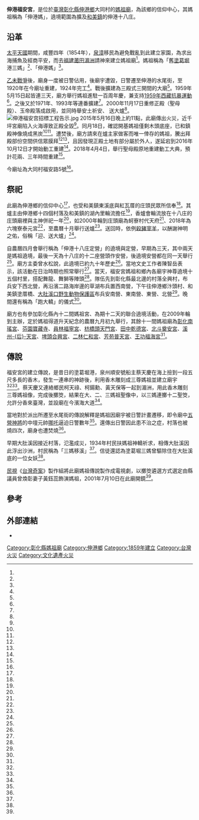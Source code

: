 {{noteTA
|1=zh-cn:庄;zh-tw:庄
}}
{{coord|24.162501|120.488765|display=title}}
{{東亞廟宇
| name = 伸港福安宮
| img =file:伸港福安宫拜殿.jpg
| img_capt = 拜殿
| image_width = 250px
| location = {{TWN}}[[彰化縣|彰化縣]][[伸港鄉|伸港鄉]]大同村福安路5號
| god =媽祖
| type = 
| struct = 
| open_year =咸豐九年（1859年）
| year = 
| cere_date =伸港十八庄定營<br />迎、送大爐<br />彰化媽祖聯合遶境祈福活動
| cultural_collection= 
|}}
'''伸港福安宮'''，是位於[[臺灣|臺灣]][[彰化縣|彰化縣]][[伸港鄉|伸港鄉]]大同村的[[媽祖廟|媽祖廟]]，為該鄉的信仰中心，其媽祖稱為「伸港媽」，遶境範圍為擴及[[和美鎮|和美鎮]]的伸港十八庄。
==沿革==
[[太平天國|太平天國]]期間，咸豐四年（1854年），[[泉漳|泉漳]]移民為避免戰亂到此建立家園，為求出海捕魚及經商平安，而去[[福建|福建]][[莆田|莆田]][[湄洲|湄洲]]請神來建立媽祖廟<ref name="劉水"/>。媽祖稱為「舊[[塗葛堀|塗葛堀]]港三媽」<ref name="林宛諭1"/>、「伸港媽」<ref name="簡慧珍2"/>。

[[乙未戰爭|乙未戰爭]]後，廟身一度被日警佔用，後廟宇遭毀，日警遷至伸港的水尾街，至1920年在今廟址重建，1924年完工<ref name="劉水"/>。戰後擴建為三殿式三開間的大廟<ref name="劉曉欣1"/>。1959年5月15日起皆連三天，廟方舉行媽祖進駐一百周年慶，兼支持[[1959年西藏抗暴運動|1959年西藏抗暴運動]]<ref name="劉水"/>。之後又於1971年、1993年等連番擴建<ref name="劉曉欣1"/>。2000年11月17日重修正殿（聖母殿）、玉帝殿落成啟用，並同時舉安土祈安、 送大爐<ref name="簡慧珍"/>。
[[File:伸港福安宫招標工程告示.jpg|thumb]]
2015年5月16日晚上約11點，此廟傳出火災，近千坪宮廟陷入火海導致正殿全毀<ref name="劉曉欣1"/>。同月18日，確認開基媽祖僅剩木頭底座，已和鎮殿神像燒成黑炭<ref name="湯世名"/><ref name="Yahoo!奇摩"/>。遭焚後，廟方請來在爐主家做客而唯一倖存的媽祖，騰出拜殿部份空間供信眾膜拜<ref name="洪璧珍1"/><ref name="洪璧珍2"/>，且因發現正殿土地有部分屬於外人，遂延宕到2016年10月12日才開始動工重建<ref name="蔡文正"/>。2018年4月4日，舉行聖母殿原地重建動工大典，預計花兩、三年時間重建<ref name="劉曉欣4"/>。

今廟址為大同村福安路5號<ref name="2007-11-30"/>。

==祭祀==
此廟為伸港鄉的信仰中心<ref name="劉曉欣3"/>，也受和美鎮東溪底與紅瓦厝的庄頭民眾所信奉<ref name="簡慧珍2"/>。其爐主由伸港鄉十四個村落及和美鎮的湖內里輪流擔任<ref name="簡國書"/>，香爐會輪流放在十八庄的庄頭廟裡與主神併祀一年<ref name="簡慧珍"/>，如2000年輪到庄頭廟為蚵寮村代天府<ref name="簡慧珍2"/>、2018年為六塊寮泰元宮<ref name="劉曉欣4"/>，至農曆十月舉行送爐<ref name="林宛諭1"/>。送回時，依例[[殺豬|殺豬]][[宰羊|宰羊]]，以酬謝神明之佑，俗稱「迎、送大爐」<ref name="簡慧珍"/>。

自農曆四月會舉行稱為「伸港十八庄定營」的遶境與定營，早期為三天，其中兩天是媽祖遶境，最後一天為十八庄的十二座營頭作安營，後遶境安營都在同一天舉行<ref name="劉曉欣2"/>。廟方主委曾水松說，此遶境已約九十年歷史<ref name="林宛諭2"/>。當地文史工作者陳智岳表示，該活動在日治時期也照常舉行<ref name="劉曉欣2"/>。當天，福安宮媽祖和鄉內各廟宇神尊遶境十五個村里，搭配舞龍、舞獅等陣頭<ref name="簡慧珍2"/>。隊伍先到彰化縣最北邊的村落全興村，布兵安下西北營，再沿濱二路海岸邊的草湖布兵置西南營，下午往伸港鄉汴頭村、和美鎮塗厝橋、[[大肚溪口野生動物保護區|大肚溪口野生動物保護區]]布兵安南營、東南營、東營、北營<ref name="簡慧珍2"/>。晚間還有稱為「跑大轎」的儀式<ref name="林宛諭2"/>。

廟方也有參加彰化縣內十二間媽祖宮、為期十二天的聯合遶境活動，在2009年輪到主辦，定於媽祖得道升天紀念的農曆九月初九舉行，其餘十一間媽祖廟為[[彰化南瑤宮|彰化南瑤宮]]、[[芬園寶藏寺|芬園寶藏寺]]、[[員林福寧宮|員林福寧宮]]、[[枋橋頭天門宮|枋橋頭天門宮]]、[[田中乾德宮|田中乾德宮]]、[[北斗奠安宮|北斗奠安宮]]、[[溪州后天宮|溪州-{后}-天宮]]、[[埤頭合興宮|埤頭合興宮]]、[[二林仁和宮|二林仁和宮]]、[[芳苑普天宮|芳苑普天宮]]、[[王功福海宮|王功福海宮]]<ref name="李祖翔"/>。

==傳說==
福安宮的建立傳說，是昔日的塗葛堀港，泉州順安號船主蔡天慶在海上撿到一段五尺多長的香木，發生一連串的神跡後，利用香木雕刻成三尊媽祖並建立廟宇<ref name="何烱榮"/><ref name="黃志亮"/>。蔡天慶又連絡鄉民柯天祿、柯鍚勳、黃天保等一起到湄洲，用此香木雕刻三尊媽祖像，完成後擲筊，結果在大、二、三媽祖聖像中，以三媽連擲十二聖筊，允許分香來臺灣，並設廟在今濱海大道<ref name="黃志亮"/>。

當地對於派出所遷至水尾街的傳說解釋是媽祖因廟宇被日警計畫遷移，即令廟中[[五營神將|五營神將]]的中壇元帥[[哪吒|哪吒]]逼迫日警數年<ref name="林宛諭1"/>。還傳出日警因此患不治之症，村落也被燒四次，廟身也遭焚燒<ref name="劉水"/>。

早期大肚溪因接近村落，氾濫成災，1934年村民扶媽祖神轎祈求，相傳大肚溪因此浮出沙洲，村民稱為「三媽移溪」<ref name="林宛諭1"/>。信徒還認為塗葛堀三媽曾驅除住在大肚溪底的一位女妖<ref name="劉水"/>。

[[民視|民視]]《[[台灣奇案|台灣奇案]]》製作組將此廟媽祖傳說製作成電視劇，以擲筊遴選方式選定由縣議員曾煥彰妻子黃鈺蕊飾演媽祖，2001年7月10日在此廟開鏡<ref name="何烱榮"/>。

== 參考 ==
{{Reflist|35em|refs =

<ref name="黃志亮">{{Cite news|url=|title=香木傳奇湄洲三媽連擲21聖筊分香來台|author=黃志亮|language=zh-tw|publisher=《中國時報》|date=1995-10-18|accessdate=}}</ref>

<ref name="劉曉欣4">{{Cite news|url=http://news.ltn.com.tw/news/life/breakingnews/2379722|title=浴火再生！伸港福安宮 兒童節動工重建|author=劉曉欣|language=zh-tw|publisher=《自由時報》|date=2018-03-28|accessdate=2018-04-17|archive-date=2020-12-13|archive-url=https://web.archive.org/web/20201213101136/https://news.ltn.com.tw/news/life/breakingnews/2379722|dead-url=no}}</ref>

<ref name="李祖翔">{{Cite news|url=http://www.merit-times.com.tw/NewsPage.aspx?unid=147287|title=彰化媽祖遶境 布袋戲偶護駕|author=李祖翔|language=zh-tw|publisher=《人間福報報》|date=2009-10-02|accessdate=2018-04-17|archive-date=2019-07-24|archive-url=https://web.archive.org/web/20190724035405/http://www.merit-times.com.tw/NewsPage.aspx?unid=147287|dead-url=no}}</ref>

<ref name="簡慧珍2">{{Cite news|url=|title=伸港媽遶境 信徒鑽轎腳祈福 地方視福安宮為彰縣第三古老媽祖廟 陣頭排場大|author=簡慧珍|language=zh-tw|publisher=《聯合報》|date=2000-05-21|accessdate=}}</ref>

<ref name="2007-11-30">{{Cite news|url=https://tw.appledaily.com/headline/daily/20071130/30024617|title=中部 今日提醒你 說英文故事給小孩聽|author=|language=zh-tw|publisher=《蘋果日報》|date=2007-11-30|accessdate=2018-04-16|archive-date=2020-02-16|archive-url=https://web.archive.org/web/20200216181605/https://tw.appledaily.com/headline/daily/20071130/30024617|dead-url=no}}</ref>

<ref name="簡慧珍">{{Cite news|url=|title=伸港福安宮 送大爐 陣頭花車和滿載牲禮的貨車 上百輛 自蚵寮村浩浩蕩蕩出發 西濱大塞車|author=簡慧珍|language=zh-tw|publisher=《聯合報》|date=2000-11-18|accessdate=}}</ref>

<ref name="劉曉欣1">{{Cite news|url=http://news.ltn.com.tw/news/society/breakingnews/1319738|title=彰縣伸港福安宮大火 近千坪宮廟陷入火海|author=劉曉欣|language=zh-tw|publisher=《自由時報》|date=2015-05-16|accessdate=2018-04-16|archive-date=2020-12-10|archive-url=https://web.archive.org/web/20201210120918/https://news.ltn.com.tw/news/society/breakingnews/1319738|dead-url=no}}</ref>

<ref name="劉曉欣2">{{Cite news|url=http://news.ltn.com.tw/news/life/breakingnews/1851135|title=神來之震？ 「伸港十八庄」定營紀錄片有神蹟？|author=劉曉欣|language=zh-tw|publisher=《自由時報》|date=2016-10-09|accessdate=2018-04-16|archive-date=2020-02-16|archive-url=https://web.archive.org/web/20200216181627/https://news.ltn.com.tw/news/life/breakingnews/1851135|dead-url=no}}</ref>

<ref name="劉曉欣3">{{Cite news|url=http://news.ltn.com.tw/news/local/paper/1025814|title=〈中部〉伸港濱二路改善 土地公廟可保|author=劉曉欣|language=zh-tw|publisher=《自由時報》|date=2016-08-27|accessdate=2018-04-16|archive-date=2020-02-16|archive-url=https://web.archive.org/web/20200216181628/https://news.ltn.com.tw/news/local/paper/1025814|dead-url=no}}</ref>

<ref name="簡國書">{{Cite news|url=|title=飯擔普渡 福安宮有古味|author=簡國書|language=zh-tw|publisher=《聯合報》|date=2006-08-08|accessdate=}}</ref>

<ref name="林宛諭1">{{Cite news|url=|title=《祂的故事》 伸港福安宮 三媽神蹟多|author=林宛諭|language=zh-tw|publisher=《聯合報》|date=2009-04-06|accessdate=}}</ref>

<ref name="林宛諭2">{{Cite news|url=|title=「十八庄」媽祖遶境 起駕|author=林宛諭|language=zh-tw|publisher=《聯合報》|date=2009-05-02|accessdate=}}</ref>

<ref name="湯世名">{{Cite news|url=http://news.ltn.com.tw/news/life/breakingnews/1320591|title=燒成黑炭信徒痛哭 福安宮開基媽尋獲！|author=湯世名|language=zh-tw|publisher=《自由時報》|date=2015-05-18|accessdate=2018-04-16|archive-date=2020-02-16|archive-url=https://web.archive.org/web/20200216181625/https://news.ltn.com.tw/news/life/breakingnews/1320591|dead-url=no}}</ref>

<ref name="Yahoo!奇摩">{{Cite news|url=https://tw.news.yahoo.com/福安宮燒到剩一尊媽祖-災後重建中-083054065.html?pt=tad1sct8p7|title=福安宮燒到剩一尊媽祖 災後重建中|author=|language=zh-tw|publisher=《Yahoo!奇摩》|date=2015-05-18|accessdate=2019-08-11}}</ref>

<ref name="洪璧珍1">{{Cite news|url=https://www.chinatimes.com/realtimenews/20150517001588-260402?chdtv|title=彰化福安宮廟會如常 越燒人氣越旺|author=洪璧珍|language=zh-tw|publisher=《中國時報》|date=2015-05-17|accessdate=2019-08-11|archive-date=2020-12-12|archive-url=https://web.archive.org/web/20201212145917/https://www.chinatimes.com/realtimenews/20150517001588-260402?chdtv|dead-url=no}}</ref>

<ref name="洪璧珍2">{{Cite news|url=https://www.chinatimes.com/newspapers/20150518000378-260106?chdtv|title=伸港福安宮遭焚 廟會香客不減|author=洪璧珍|language=zh-tw|publisher=《中國時報》|date=2015-05-18|accessdate=2019-08-11|archive-date=2020-02-16|archive-url=https://web.archive.org/web/20200216181630/https://www.chinatimes.com/newspapers/20150518000378-260106?chdtv|dead-url=no}}</ref>

<ref name="蔡文正">{{Cite news|url=https://fairmedia.com.tw/%E8%A6%81%E8%81%9E/8121|title=伸港鄉福安宮主殿重建動土|author=蔡文正|language=zh-tw|publisher=《新一代時報》|date=2016-10-12|accessdate=2018-04-16|archive-url=https://web.archive.org/web/20180417023603/https://fairmedia.com.tw/%E8%A6%81%E8%81%9E/8121|archive-date=2018-04-17|dead-url=yes}}</ref>

<ref name="劉水">{{Cite news|url=http://das.ntl.gov.tw/sp.asp?xdurl=BrowseTopic/gipControler.asp&uid=topic_result_detail&cur_do_index=1&xml_id=0001368342&ctNode=213&dtdname=+%3A+%E8%88%8A%E5%A0%B1%E7%B4%99|
title=新港福安宮滄桑史|author=劉水|language=zh-tw|publisher=《臺灣民聲日報》|date=1959-05-15|accessdate=2018-04-16}}</ref>

<ref name="何烱榮">{{Cite news|url=|title=民視伸港福安宮塗葛堀傳奇 徵當地人客串演出 黃鈺蕊演媽祖顯靈化身角色|author=何烱榮|language=zh-tw|publisher=《聯合報》|date=2001-07-12|accessdate=}}</ref>
}}
{{Clear}}
{{portal bar|臺灣|道教|border=no}}

== 外部連結 ==
{{commonscat|Shengang Fu'an Temple}}
* {{facebook|ShenGangFuAnGong}}
[[Category:彰化縣媽祖廟|Category:彰化縣媽祖廟]]
[[Category:伸港鄉|Category:伸港鄉]]
[[Category:1859年建立|Category:1859年建立]]
[[Category:台灣火災|Category:台灣火災]]
[[Category:文化遺產火災|Category:文化遺產火災]]